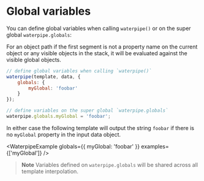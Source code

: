 <Module name="waterpipe" />

# Global variables

You can define global variables when calling `waterpipe()` or on the super global `waterpipe.globals`:

For an object path if the first segment is not a property name on the current object or any visible objects in the stack, it will be evaluated against the visible global objects.

```javascript
// define global variables when calling `waterpipe()`
waterpipe(template, data, {
    globals: {
        myGlobal: 'foobar'
    }
});

// define variables on the super global `waterpipe.globals`
waterpipe.globals.myGlobal = 'foobar';
```

In either case the following template will output the string `foobar` if
there is no `myGlobal` property in the input data object.

<WaterpipeExample
    globals={{ myGlobal: 'foobar' }}
    examples={['myGlobal']}
/>

> **Note**
  Variables defined on `waterpipe.globals` will be shared across all template interpolation.

